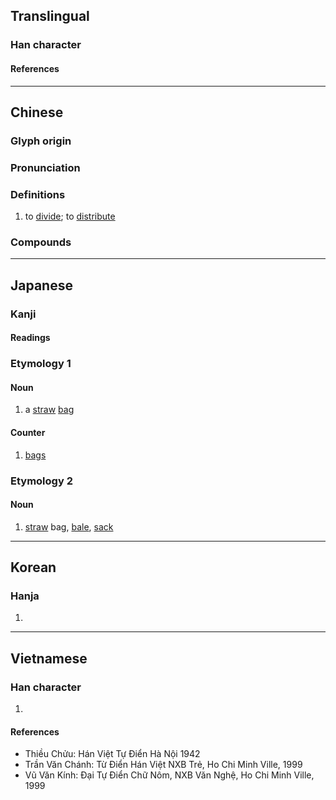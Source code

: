 {{character info}}
==Translingual==

===Han character===
{{Han char|rn=9|rad=人|as=08|sn=10|four=25232|canj=OQMV|ids=⿰亻表}}

====References====
{{Han ref|kx=0106.140|dkj=00730|dj=0226.090|hdz=10170.030|uh=4FF5}}

----

==Chinese==
{{zh-forms}}

===Glyph origin===
{{Han etym}}

===Pronunciation===
{{zh-pron
|m=biào,biǎo,1nb=Mainland,2nb=Taiwan
|c=biu2,biu3
|mc=y
|oc=y
|ma=
|cat=v
}}

===Definitions===
{{zh-hanzi}}

# {{lb|zh|literary|or|dialectal}} to [[divide]]; to [[distribute]]

===Compounds===
{{zh-der|俵分|俵濟|分俵|俵散}}

----

==Japanese==

===Kanji===
{{ja-kanji|grade=5|rs=人08}}

====Readings====
{{ja-readings
|goon=ひょう<へう
|kanon=ひょう<へう
|kun=たわら-
}}

===Etymology 1===
{{ja-kanjitab|たわら|yomi=k}}

====Noun====
{{ja-noun|ひょう}}

# a [[straw]] [[bag]]

====Counter====
{{ja-pos|ひょう|counter|hhira=へう}}

# [[bag]]s

===Etymology 2===
{{ja-kanjitab|たわら|yomi=k}}

====Noun====
{{ja-noun|たわら}}

# [[straw]] bag, [[bale]], [[sack]]

----

==Korean==

===Hanja===
{{ko-hanja|표}}

# {{rfdef|ko|sort=人08}}

----

==Vietnamese==

===Han character===
{{vi-readings|reading=[[biểu]], [[biếu]]|rs=人08}}

# {{rfdef|vi|sort=人08}}

====References====
* Thiều Chửu: Hán Việt Tự Điển Hà Nội 1942
* Trần Văn Chánh: Từ Điển Hán Việt NXB Trẻ, Ho Chi Minh Ville, 1999
* Vũ Văn Kính: Đại Tự Điển Chữ Nôm, NXB Văn Nghệ, Ho Chi Minh Ville, 1999